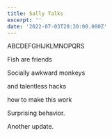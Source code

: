 ```yaml
---
title: Sally Talks
excerpt: ''
date: '2022-07-03T20:30:00.000Z'
---
```


ABCDEFGHIJKLMNOPQRS

Fish are friends

Socially awkward monkeys

and talentless hacks

how to make this work

Surprising behavior.

Another update.
